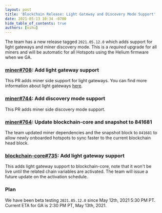 ```yaml
---
layout: post
title: 'Blockchain Release: Light Gateway and Discovery Mode Support'
date: 2021-05-13 10:34 -0700
hide_table_of_contents: true
authors: [vihu]
---
```


The team has a new release tagged `2021.05.12.0` which adds support for light gateways and miner
discovery mode. This is a _required_ upgrade for all miners and will be automatic for all Hotspots
using the Helium firmware when we GA.

<!--truncate-->

### [miner#708](https://github.com/helium/miner/pull/708): Add light gateway support

This PR adds miner side support for light gateways. You can find more information about light
gateways [here](https://docs.helium.com/hotspot-makers/iot/light-hotspots/).

### [miner#744](https://github.com/helium/miner/pull/744): Add discovery mode support

This PR adds miner side discovery mode support.

### [miner#764](https://github.com/helium/miner/pull/764): Update blockchain-core and snapshot to 841681

The team updated miner dependencies and the snapshot block to `841681` to allow newly onboarded
hotspots to sync faster to the current blockchain head block.

### [blockchain-core#735](https://github.com/helium/blockchain-core/pull/735): Add light gateway support

This adds light gateway support to blockchain-core, note that it won't be live until the related
chain variables are activated. The team will issue a future update on the activation schedule.

### Plan

We have been beta testing `2021.05.12.0` since May 12th, 2021 5:30 PM PT. Current ETA for GA is 2:30
PM PT, May 13th, 2021.
